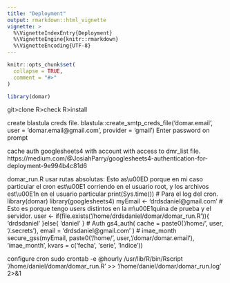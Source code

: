 ---
title: "Deployment"
output: rmarkdown::html_vignette
vignette: >
  %\VignetteIndexEntry{Deployment}
  %\VignetteEngine{knitr::rmarkdown}
  %\VignetteEncoding{UTF-8}
---

```{r, include = FALSE}
knitr::opts_chunk$set(
  collapse = TRUE,
  comment = "#>"
)
```

```{r setup}
library(domar)
```

git>clone
R>check
R>install

create blastula creds file.
blastula::create_smtp_creds_file('domar.email', user = 'domar.email@gmail.com', provider = 'gmail')
Enter password on prompt

cache auth googlesheets4 with account with access to dmr_list file.
https://medium.com/@JosiahParry/googlesheets4-authentication-for-deployment-9e994b4c81d6

domar_run.R
usar rutas absolutas: Esto as\\u00ED porque en mi caso particular el cron est\\u00E1 corriendo en el usuario root, y los archivos est\\u00E1n en el usuario particular
print(Sys.time()) # Para el log del cron.
library(domar)
library(googlesheets4)
myEmail <- 'drdsdaniel@gmail.com'
# Esto es porque tengo users distintos en la m\\u00E1quina de prueba y el servidor.
user <- if(file.exists('/home/drdsdaniel/domar/domar_run.R')){
  'drdsdaniel'
}else{
  'daniel'
}
# Auth
gs4_auth(
  cache = paste0('/home/', user, '/.secrets'),
  email = 'drdsdaniel@gmail.com'
  )
# imae_month
secure_gss(myEmail, paste0('/home/', user,'/domar/domar.email'), 'imae_month', kvars = c('fecha', 'serie', 'Indice'))


configure cron
sudo crontab -e
@hourly /usr/lib/R/bin/Rscript '/home/daniel/domar/domar_run.R'  >> '/home/daniel/domar/domar_run.log' 2>&1
